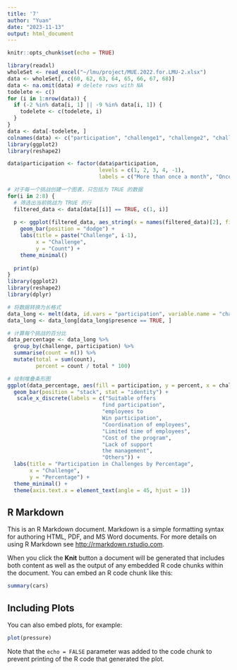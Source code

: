 ```yaml
---
title: '7'
author: "Yuan"
date: "2023-11-13"
output: html_document
---
```


```r
knitr::opts_chunk$set(echo = TRUE)
```

```r
library(readxl)
wholeSet <- read_excel("~/lmu/project/MUE.2022.for.LMU-2.xlsx")
data <- wholeSet[, c(60, 62, 63, 64, 65, 66, 67, 68)]
data <- na.omit(data) # delete rows with NA
todelete <- c()
for (i in 1:nrow(data)) {
  if (-2 %in% data[i, 1] || -9 %in% data[i, 1]) {
    todelete <- c(todelete, i)
  }
}
data <- data[-todelete, ]
colnames(data) <- c("participation", "challenge1", "challenge2", "challenge3", "challenge4", "challenge5", "challenge6", "challenge7")
library(ggplot2)
library(reshape2)

data$participation <- factor(data$participation, 
                             levels = c(1, 2, 3, 4, -1),
                             labels = c("More than once a month", "Once a quartal", "Once every half a year", "Once a year", "Not regularly"))

# 对于每一个挑战创建一个图表，只包括为 TRUE 的数据
for(i in 2:8) {
  # 筛选出当前挑战为 TRUE 的行
  filtered_data <- data[data[[i]] == TRUE, c(1, i)]
  
  p <- ggplot(filtered_data, aes_string(x = names(filtered_data)[2], fill = "participation")) +
    geom_bar(position = "dodge") +
    labs(title = paste("Challenge", i-1),
         x = "Challenge",
         y = "Count") +
    theme_minimal()
  
  print(p)
}
library(ggplot2)
library(reshape2)
library(dplyr)

# 将数据转换为长格式
data_long <- melt(data, id.vars = "participation", variable.name = "challenge", value.name = "presence")
data_long <- data_long[data_long$presence == TRUE, ]

# 计算每个挑战的百分比
data_percentage <- data_long %>%
  group_by(challenge, participation) %>%
  summarise(count = n()) %>%
  mutate(total = sum(count),
         percent = count / total * 100)

# 绘制堆叠条形图
ggplot(data_percentage, aes(fill = participation, y = percent, x = challenge)) +
  geom_bar(position = "stack", stat = "identity") +
   scale_x_discrete(labels = c("Suitable offers
                              find participation", 
                              "employees to
                              Win participation", 
                              "Coordination of employees", 
                              "Limited time of employees", 
                              "Cost of the program", 
                              "Lack of support
                              the management", 
                              "Others")) +
  labs(title = "Participation in Challenges by Percentage",
       x = "Challenge",
       y = "Percentage") +
  theme_minimal() +
  theme(axis.text.x = element_text(angle = 45, hjust = 1))

```


## R Markdown

This is an R Markdown document. Markdown is a simple formatting syntax for authoring HTML, PDF, and MS Word documents. For more details on using R Markdown see <http://rmarkdown.rstudio.com>.

When you click the **Knit** button a document will be generated that includes both content as well as the output of any embedded R code chunks within the document. You can embed an R code chunk like this:

```r
summary(cars)
```

## Including Plots

You can also embed plots, for example:

```r
plot(pressure)
```

Note that the `echo = FALSE` parameter was added to the code chunk to prevent printing of the R code that generated the plot.

